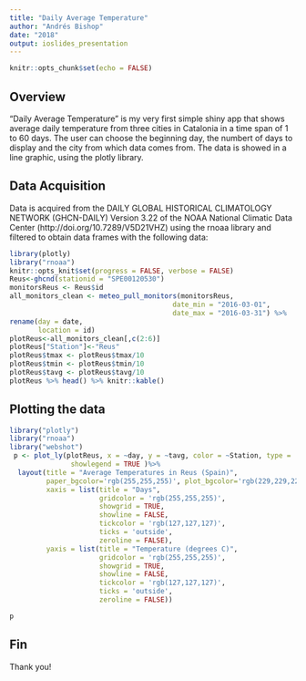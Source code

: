 ```yaml
---
title: "Daily Average Temperature"
author: "Andrés Bishop"
date: "2018"
output: ioslides_presentation
---
```


```r
knitr::opts_chunk$set(echo = FALSE)
```

## Overview

"Daily Average Temperature" is my very first simple shiny app that shows average daily temperature from three cities in Catalonia in a time span of 1 to 60 days. The user can choose the beginning day, the numbert of days to display and the city from which data comes from. The data is showed in a line graphic, using the plotly library.

## Data Acquisition

Data is acquired from the DAILY GLOBAL HISTORICAL CLIMATOLOGY NETWORK (GHCN-DAILY) Version 3.22 of the NOAA National Climatic Data Center (http://doi.org/10.7289/V5D21VHZ) using the rnoaa library and filtered to obtain data frames with the following data:
  
  ```r
library(plotly)
library("rnoaa")
knitr::opts_knit$set(progress = FALSE, verbose = FALSE)
Reus<-ghcnd(stationid = "SPE00120530")
monitorsReus <- Reus$id
all_monitors_clean <- meteo_pull_monitors(monitorsReus,
                                          date_min = "2016-03-01",
                                          date_max = "2016-03-31") %>%
  rename(day = date,
         location = id)
plotReus<-all_monitors_clean[,c(2:6)]
plotReus["Station"]<-"Reus"
plotReus$tmax <- plotReus$tmax/10
plotReus$tmin <- plotReus$tmin/10
plotReus$tavg <- plotReus$tavg/10
plotReus %>% head() %>% knitr::kable()
```

## Plotting the data

```r

library("plotly")
library("rnoaa")
library("webshot")
 p <- plot_ly(plotReus, x = ~day, y = ~tavg, color = ~Station, type = 'scatter', mode = 'lines', 
               showlegend = TRUE )%>%
  layout(title = "Average Temperatures in Reus (Spain)",
         paper_bgcolor='rgb(255,255,255)', plot_bgcolor='rgb(229,229,229)',
         xaxis = list(title = "Days",
                      gridcolor = 'rgb(255,255,255)',
                      showgrid = TRUE,
                      showline = FALSE,
                      tickcolor = 'rgb(127,127,127)',
                      ticks = 'outside',
                      zeroline = FALSE),
         yaxis = list(title = "Temperature (degrees C)",
                      gridcolor = 'rgb(255,255,255)',
                      showgrid = TRUE,
                      showline = FALSE,
                      tickcolor = 'rgb(127,127,127)',
                      ticks = 'outside',
                      zeroline = FALSE))
```
```r
p
```

## Fin

Thank you!
